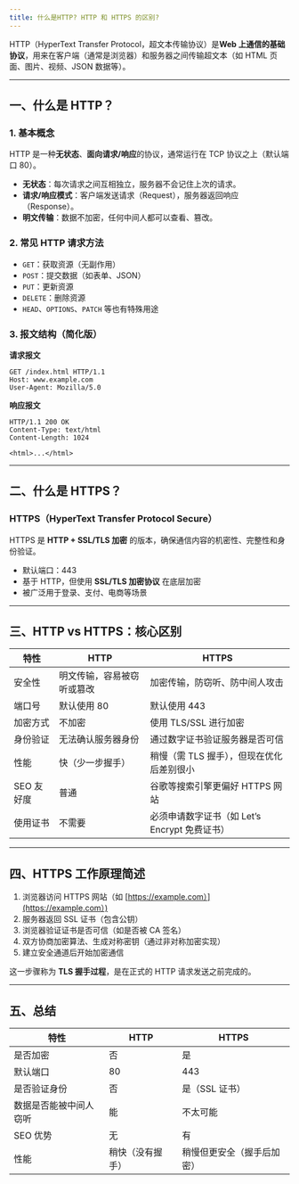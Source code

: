 ```yaml
---
title: 什么是HTTP? HTTP 和 HTTPS 的区别?
---
```


HTTP（HyperText Transfer Protocol，超文本传输协议）是**Web 上通信的基础协议**，用来在客户端（通常是浏览器）和服务器之间传输超文本（如 HTML 页面、图片、视频、JSON 数据等）。

---

## 一、什么是 HTTP？

### 1. 基本概念

HTTP 是一种**无状态**、**面向请求/响应**的协议，通常运行在 TCP 协议之上（默认端口 80）。

* **无状态**：每次请求之间互相独立，服务器不会记住上次的请求。
* **请求/响应模式**：客户端发送请求（Request），服务器返回响应（Response）。
* **明文传输**：数据不加密，任何中间人都可以查看、篡改。

### 2. 常见 HTTP 请求方法

* `GET`：获取资源（无副作用）
* `POST`：提交数据（如表单、JSON）
* `PUT`：更新资源
* `DELETE`：删除资源
* `HEAD`、`OPTIONS`、`PATCH` 等也有特殊用途

### 3. 报文结构（简化版）

**请求报文**

```
GET /index.html HTTP/1.1
Host: www.example.com
User-Agent: Mozilla/5.0
```

**响应报文**

```
HTTP/1.1 200 OK
Content-Type: text/html
Content-Length: 1024

<html>...</html>
```

---

## 二、什么是 HTTPS？

### HTTPS（HyperText Transfer Protocol Secure）

HTTPS 是 **HTTP + SSL/TLS 加密** 的版本，确保通信内容的机密性、完整性和身份验证。

* 默认端口：443
* 基于 HTTP，但使用 **SSL/TLS 加密协议** 在底层加密
* 被广泛用于登录、支付、电商等场景

---

## 三、HTTP vs HTTPS：核心区别

| 特性      | HTTP          | HTTPS                          |
| ------- | ------------- | ------------------------------ |
| 安全性     | 明文传输，容易被窃听或篡改 | 加密传输，防窃听、防中间人攻击                |
| 端口号     | 默认使用 80       | 默认使用 443                       |
| 加密方式    | 不加密           | 使用 TLS/SSL 进行加密                |
| 身份验证    | 无法确认服务器身份     | 通过数字证书验证服务器是否可信                |
| 性能      | 快（少一步握手）      | 稍慢（需 TLS 握手），但现在优化后差别很小        |
| SEO 友好度 | 普通            | 谷歌等搜索引擎更偏好 HTTPS 网站            |
| 使用证书    | 不需要           | 必须申请数字证书（如 Let’s Encrypt 免费证书） |

---

## 四、HTTPS 工作原理简述

1. 浏览器访问 HTTPS 网站（如 [https://example.com）](https://example.com）)
2. 服务器返回 SSL 证书（包含公钥）
3. 浏览器验证证书是否可信（如是否被 CA 签名）
4. 双方协商加密算法、生成对称密钥（通过非对称加密实现）
5. 建立安全通道后开始加密通信

这一步骤称为 **TLS 握手过程**，是在正式的 HTTP 请求发送之前完成的。

---

## 五、总结

| 特性          | HTTP     | HTTPS         |
| ----------- | -------- | ------------- |
| 是否加密        | 否        | 是             |
| 默认端口        | 80       | 443           |
| 是否验证身份      | 否        | 是（SSL 证书）     |
| 数据是否能被中间人窃听 | 能        | 不太可能          |
| SEO 优势      | 无        | 有             |
| 性能          | 稍快（没有握手） | 稍慢但更安全（握手后加密） |

